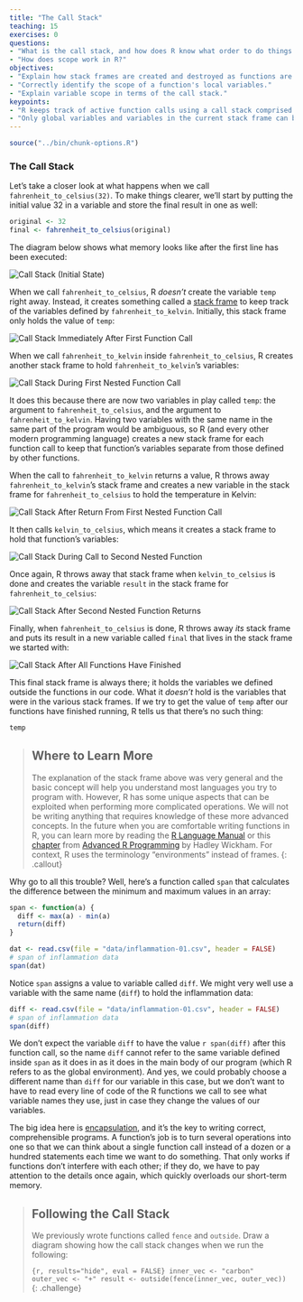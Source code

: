 ```yaml
---
title: "The Call Stack"
teaching: 15
exercises: 0
questions:
- "What is the call stack, and how does R know what order to do things in?"
- "How does scope work in R?"
objectives:
- "Explain how stack frames are created and destroyed as functions are called."
- "Correctly identify the scope of a function's local variables."
- "Explain variable scope in terms of the call stack."
keypoints:
- "R keeps track of active function calls using a call stack comprised of stack frames."
- "Only global variables and variables in the current stack frame can be accessed directly."
---
```


```r
source("../bin/chunk-options.R")
```

### The Call Stack

Let's take a closer look at what happens when we call `fahrenheit_to_celsius(32)`.
To make things clearer,
we'll start by putting the initial value 32 in a variable and store the final result in one as well:

```r
original <- 32
final <- fahrenheit_to_celsius(original)
```

The diagram below shows what memory looks like after the first line has been executed:

<img src="../fig/python-call-stack-01.svg" alt="Call Stack (Initial State)" />

When we call `fahrenheit_to_celsius`, R *doesn't* create the variable `temp` right away.
Instead, it creates something called a [stack frame]({{ page.root }}/reference/#stack-frame) to keep track of the variables defined by `fahrenheit_to_kelvin`.
Initially, this stack frame only holds the value of `temp`:

<img src="../fig/python-call-stack-02.svg" alt="Call Stack Immediately After First Function Call" />

When we call `fahrenheit_to_kelvin` inside `fahrenheit_to_celsius`, R creates another stack frame to hold `fahrenheit_to_kelvin`'s variables:

<img src="../fig/python-call-stack-03.svg" alt="Call Stack During First Nested Function Call" />

It does this because there are now two variables in play called `temp`: the argument to `fahrenheit_to_celsius`, and the argument to `fahrenheit_to_kelvin`.
Having two variables with the same name in the same part of the program would be ambiguous, so R (and every other modern programming language) creates a new stack frame for each function call to keep that function's variables separate from those defined by other functions.

When the call to `fahrenheit_to_kelvin` returns a value, R throws away `fahrenheit_to_kelvin`'s stack frame and creates a new variable in the stack frame for `fahrenheit_to_celsius` to hold the temperature in Kelvin:

<img src="../fig/python-call-stack-04.svg" alt="Call Stack After Return From First Nested Function Call" />

It then calls `kelvin_to_celsius`, which means it creates a stack frame to hold that function's variables:

<img src="../fig/python-call-stack-05.svg" alt="Call Stack During Call to Second Nested Function" />

Once again, R throws away that stack frame when `kelvin_to_celsius` is done
and creates the variable `result` in the stack frame for `fahrenheit_to_celsius`:

<img src="../fig/python-call-stack-06.svg" alt="Call Stack After Second Nested Function Returns" />

Finally, when `fahrenheit_to_celsius` is done, R throws away *its* stack frame and puts its result in a new variable called `final` that lives in the stack frame we started with:

<img src="../fig/python-call-stack-07.svg" alt="Call Stack After All Functions Have Finished" />

This final stack frame is always there;
it holds the variables we defined outside the functions in our code.
What it *doesn't* hold is the variables that were in the various stack frames.
If we try to get the value of `temp` after our functions have finished running, R tells us that there's no such thing:

```r
temp
```

> ## Where to Learn More
>
> The explanation of the stack frame above was very general and the basic
> concept will help you understand most languages you try to program with.
> However, R has some unique aspects that can be exploited when performing
> more complicated operations. We will not be writing anything that requires
> knowledge of these more advanced concepts. In the future when you are
> comfortable writing functions in R, you can learn more by reading the
> [R Language Manual][man] or this [chapter][] from
> [Advanced R Programming][adv-r] by Hadley Wickham. For context, R uses the
> terminology "environments" instead of frames.
{: .callout}

[man]: https://cran.r-project.org/doc/manuals/r-release/R-lang.html#Environment-objects
[chapter]: http://adv-r.had.co.nz/Environments.html
[adv-r]: http://adv-r.had.co.nz/

Why go to all this trouble? Well, here's a function called `span` that calculates the difference between the minimum and maximum values in an array:

```r
span <- function(a) {
  diff <- max(a) - min(a)
  return(diff)
}

dat <- read.csv(file = "data/inflammation-01.csv", header = FALSE)
# span of inflammation data
span(dat)
```

Notice `span` assigns a value to variable called `diff`. We might very well use a variable with the same name (`diff`) to hold the inflammation data:

```r
diff <- read.csv(file = "data/inflammation-01.csv", header = FALSE)
# span of inflammation data
span(diff)
```

We don't expect the variable `diff` to have the value `r span(diff)` after this function call, so the name `diff` cannot refer to the same variable defined inside `span` as it does in as it does in the main body of our program (which R refers to as the global environment).
And yes, we could probably choose a different name than `diff` for our variable in this case, but we don't want to have to read every line of code of the R functions we call to see what variable names they use, just in case they change the values of our variables.

The big idea here is [encapsulation]({{ page.root }}/reference/#encapsulation), and it's the key to writing correct, comprehensible programs.
A function's job is to turn several operations into one so that we can think about a single function call instead of a dozen or a hundred statements each time we want to do something.
That only works if functions don't interfere with each other; if they do, we have to pay attention to the details once again, which quickly overloads our short-term memory.

> ## Following the Call Stack
>
> We previously wrote functions called `fence` and `outside`.
> Draw a diagram showing how the call stack changes when we run the following:
>
> ```{r, results="hide", eval = FALSE}
> inner_vec <- "carbon"
> outer_vec <- "+"
> result <- outside(fence(inner_vec, outer_vec))
> ```
{: .challenge}
